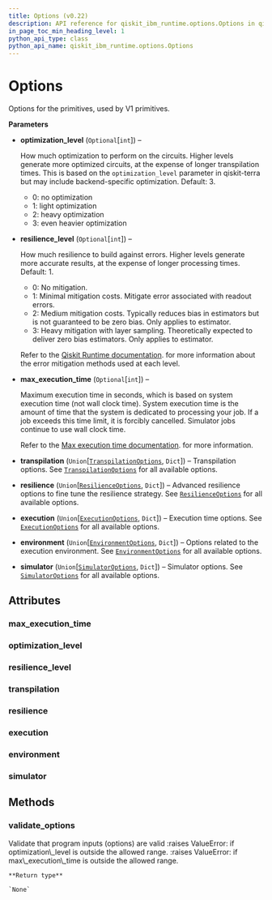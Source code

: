 ```yaml
---
title: Options (v0.22)
description: API reference for qiskit_ibm_runtime.options.Options in qiskit-ibm-runtime v0.22
in_page_toc_min_heading_level: 1
python_api_type: class
python_api_name: qiskit_ibm_runtime.options.Options
---
```


# Options

<Class id="qiskit_ibm_runtime.options.Options" isDedicatedPage={true} github="https://github.com/Qiskit/qiskit-ibm-runtime/tree/stable/0.22/qiskit_ibm_runtime/options/options.py#L172-L404" signature="Options(optimization_level=None, resilience_level=None, max_execution_time=None, transpilation=<factory>, resilience=<factory>, execution=<factory>, environment=<factory>, simulator=<factory>)" modifiers="class">
  Options for the primitives, used by V1 primitives.

  **Parameters**

  *   **optimization\_level** (`Optional`\[`int`]) –

      How much optimization to perform on the circuits. Higher levels generate more optimized circuits, at the expense of longer transpilation times. This is based on the `optimization_level` parameter in qiskit-terra but may include backend-specific optimization. Default: 3.

      *   0: no optimization
      *   1: light optimization
      *   2: heavy optimization
      *   3: even heavier optimization

  *   **resilience\_level** (`Optional`\[`int`]) –

      How much resilience to build against errors. Higher levels generate more accurate results, at the expense of longer processing times. Default: 1.

      *   0: No mitigation.
      *   1: Minimal mitigation costs. Mitigate error associated with readout errors.
      *   2: Medium mitigation costs. Typically reduces bias in estimators but is not guaranteed to be zero bias. Only applies to estimator.
      *   3: Heavy mitigation with layer sampling. Theoretically expected to deliver zero bias estimators. Only applies to estimator.

      Refer to the [Qiskit Runtime documentation](/docs/run/configure-error-mitigation). for more information about the error mitigation methods used at each level.

  *   **max\_execution\_time** (`Optional`\[`int`]) –

      Maximum execution time in seconds, which is based on system execution time (not wall clock time). System execution time is the amount of time that the system is dedicated to processing your job. If a job exceeds this time limit, it is forcibly cancelled. Simulator jobs continue to use wall clock time.

      Refer to the [Max execution time documentation](/docs/run/max-execution-time). for more information.

  *   **transpilation** (`Union`\[[`TranspilationOptions`](options-transpilation-options "qiskit_ibm_runtime.options.transpilation_options.TranspilationOptions"), `Dict`]) – Transpilation options. See [`TranspilationOptions`](options-transpilation-options "qiskit_ibm_runtime.options.TranspilationOptions") for all available options.

  *   **resilience** (`Union`\[[`ResilienceOptions`](options-resilience-options "qiskit_ibm_runtime.options.resilience_options.ResilienceOptions"), `Dict`]) – Advanced resilience options to fine tune the resilience strategy. See [`ResilienceOptions`](options-resilience-options "qiskit_ibm_runtime.options.ResilienceOptions") for all available options.

  *   **execution** (`Union`\[[`ExecutionOptions`](options-execution-options "qiskit_ibm_runtime.options.execution_options.ExecutionOptions"), `Dict`]) – Execution time options. See [`ExecutionOptions`](options-execution-options "qiskit_ibm_runtime.options.ExecutionOptions") for all available options.

  *   **environment** (`Union`\[[`EnvironmentOptions`](options-environment-options "qiskit_ibm_runtime.options.environment_options.EnvironmentOptions"), `Dict`]) – Options related to the execution environment. See [`EnvironmentOptions`](options-environment-options "qiskit_ibm_runtime.options.EnvironmentOptions") for all available options.

  *   **simulator** (`Union`\[[`SimulatorOptions`](options-simulator-options "qiskit_ibm_runtime.options.simulator_options.SimulatorOptions"), `Dict`]) – Simulator options. See [`SimulatorOptions`](options-simulator-options "qiskit_ibm_runtime.options.SimulatorOptions") for all available options.

  ## Attributes

  ### max\_execution\_time

  <Attribute id="qiskit_ibm_runtime.options.Options.max_execution_time" attributeTypeHint="int | None" attributeValue="None" />

  ### optimization\_level

  <Attribute id="qiskit_ibm_runtime.options.Options.optimization_level" attributeTypeHint="int | None" attributeValue="None" />

  ### resilience\_level

  <Attribute id="qiskit_ibm_runtime.options.Options.resilience_level" attributeTypeHint="int | None" attributeValue="None" />

  ### transpilation

  <Attribute id="qiskit_ibm_runtime.options.Options.transpilation" attributeTypeHint="TranspilationOptions | Dict" />

  ### resilience

  <Attribute id="qiskit_ibm_runtime.options.Options.resilience" attributeTypeHint="ResilienceOptions | Dict" />

  ### execution

  <Attribute id="qiskit_ibm_runtime.options.Options.execution" attributeTypeHint="ExecutionOptions | Dict" />

  ### environment

  <Attribute id="qiskit_ibm_runtime.options.Options.environment" attributeTypeHint="EnvironmentOptions | Dict" />

  ### simulator

  <Attribute id="qiskit_ibm_runtime.options.Options.simulator" attributeTypeHint="SimulatorOptions | Dict" />

  ## Methods

  ### validate\_options

  <Function id="qiskit_ibm_runtime.options.Options.validate_options" github="https://github.com/Qiskit/qiskit-ibm-runtime/tree/stable/0.22/qiskit_ibm_runtime/options/options.py#L306-L334" signature="validate_options(options)" modifiers="static">
    Validate that program inputs (options) are valid :raises ValueError: if optimization\_level is outside the allowed range. :raises ValueError: if max\_execution\_time is outside the allowed range.

    **Return type**

    `None`
  </Function>
</Class>

